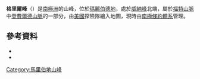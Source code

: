 {{coord|76|47|S|144|25|W|source:GNIS|display=title}}

'''格里爾峰'''（{{lang-en|Greer Peak}}）是[[南極洲|南極洲]]的山峰，位於[[瑪麗伯德地|瑪麗伯德地]]，處於[[威納峰|威納峰]]北端，屬於[[福特山脈|福特山脈]]中[[登費爾德山脈|登費爾德山脈]]的一部分，由[[美國|美國]]探險隊繪入地圖，現時由[[南極條約體系|南極條約體系]]管理。

==參考資料==
*{{cite gnis | type = antarid | id = 6020| name = Greer Peak | accessdate = 2012-05-07}}
*{{usgs-gazetteer|id=6020}}

{{DEFAULTSORT:Greer Peak}}
[[Category:馬里伯地山峰|Category:馬里伯地山峰]]


{{MarieByrdLand-geo-stub}}